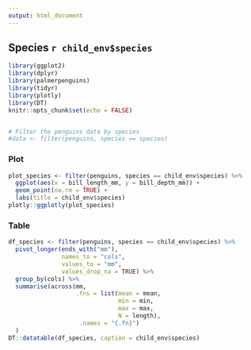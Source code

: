 ```yaml
---
output: html_document
---
```


## Species `r child_env$species`

```r
library(ggplot2)
library(dplyr)
library(palmerpenguins)
library(tidyr)
library(plotly)
library(DT)
knitr::opts_chunk$set(echo = FALSE)


# Filter the penguins data by species
#data <- filter(penguins, species == species)
```

### Plot
```r
plot_species <- filter(penguins, species == child_env$species) %>%
  ggplot(aes(x = bill_length_mm, y = bill_depth_mm)) +
  geom_point(na.rm = TRUE) +
  labs(title = child_env$species)
plotly::ggplotly(plot_species)
```

### Table
```r
df_species <- filter(penguins, species == child_env$species) %>% 
  pivot_longer(ends_with("mm"),
               names_to = "cols",
               values_to = "mm", 
               values_drop_na = TRUE) %>% 
  group_by(cols) %>% 
  summarise(across(mm, 
                   .fns = list(mean = mean, 
                               min = min, 
                               max = max,
                               N = length),
                    .names = "{.fn}")
  )
DT::datatable(df_species, caption = child_env$species)
```
